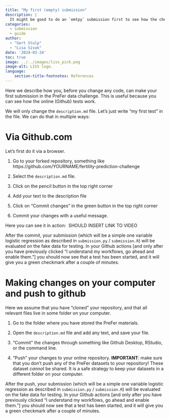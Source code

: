 ```yaml
---
title: "My first (empty) submission"
description: |
  It might be good to do an `emtpy` submission first to see how the checks work 
categories:
  - submission
  - guide
author: 
  - "Gert Stulp"
  - "Lisa Sivak"
date: '2024-03-24'
toc: true
image: ../../images/liss_pick.png
image-alt: LISS logo. 
language: 
    section-title-footnotes: References
---
```


Here we describe how you, before you change any code, can make your first submission in the PreFer data challenge. This is useful because you can see how the online (Github) tests work.

We will only change the `description.md` file. Let's just write "my first test" in the file. We can do that in multiple ways:

# Via Github.com 

Let's first do it via a browser. 

1. Go to your forked repository, something like https://github.com/YOURNAME/fertility-prediction-challenge

2. Select the `description.md` file. 

3. Click on the pencil button in the top right corner

4. Add your text to the description file

5. Click on "Commit changes" in the green button in the top right corner

6. Commit your changes with a useful message. 

Here you can see it in action:
![]() SHOULD INSERT LINK TO VIDEO

After the commit, your submission (which will be a simple one variable logistic regression as described in `submission.py` / `submission.R`) will be evaluated on the fake data for testing. In your Github actions [and only after you have previously clicked “I understand my workflows, go ahead and enable them.”] you should now see that a test has been started, and it will give you a green checkmark after a couple of minutes. 

# Making changes on your computer and push to github

Here we assume that you have "cloned" your repository, and that all relevant files live in some folder on your computer. 

1. Go to the folder where you have stored the PreFer materials. 

2. Open the `description.md` file and add any text, and save your file. 

3. "Commit" the changes through something like Github Desktop, RStudio, or the command line.

4. "Push" your changes to your online repository. **IMPORTANT**: make sure that you don't push any of the PreFer datasets to your repository! These dataset *cannot* be shared. It is a safe strategy to keep your datasets in a different folder on your computer. 

After the push, your submission (which will be a simple one variable logistic regression as described in `submission.py` / `submission.R`) will be evaluated on the fake data for testing. In your Github actions [and only after you have previously clicked “I understand my workflows, go ahead and enable them.”] you should now see that a test has been started, and it will give you a green checkmark after a couple of minutes. 


